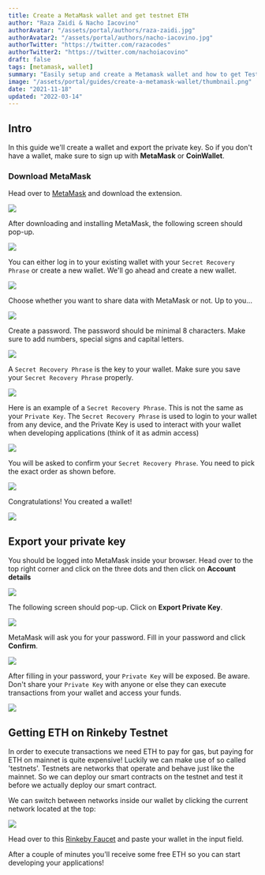 ```yaml
---
title: Create a MetaMask wallet and get testnet ETH
author: "Raza Zaidi & Nacho Iacovino"
authorAvatar: "/assets/portal/authors/raza-zaidi.jpg"
authorAvatar2: "/assets/portal/authors/nacho-iacovino.jpg"
authorTwitter: "https://twitter.com/razacodes"
authorTwitter2: "https://twitter.com/nachoiacovino"
draft: false
tags: [metamask, wallet]
summary: "Easily setup and create a Metamask wallet and how to get Testnet ETH on Rinkeby"
image: "/assets/portal/guides/create-a-metamask-wallet/thumbnail.png"
date: "2021-11-18"
updated: "2022-03-14"
---
```


## Intro

In this guide we'll create a wallet and export the private key. So if you don't have a wallet, make sure to sign up with **MetaMask** or **CoinWallet**.

### Download MetaMask

Head over to [MetaMask](https://metamask.io/download.html) and download the extension.

![](/assets/portal/guides/create-a-metamask-wallet/Untitled.png)

After downloading and installing MetaMask, the following screen should pop-up.

![](/assets/portal/guides/create-a-metamask-wallet/Untitled%201.png)

You can either log in to your existing wallet with your `Secret Recovery Phrase` or create a new wallet. We'll go ahead and create a new wallet.

![](/assets/portal/guides/create-a-metamask-wallet/Untitled%202.png)

Choose whether you want to share data with MetaMask or not. Up to you...

![](/assets/portal/guides/create-a-metamask-wallet/Untitled%203.png)

Create a password. The password should be minimal 8 characters. Make sure to add numbers, special signs and capital letters.

![](/assets/portal/guides/create-a-metamask-wallet/Untitled%204.png)

A `Secret Recovery Phrase` is the key to your wallet. Make sure you save your `Secret Recovery Phrase` properly.

![](/assets/portal/guides/create-a-metamask-wallet/Untitled%205.png)

Here is an example of a `Secret Recovery Phrase`. This is not the same as your `Private Key`. The `Secret Recovery Phrase` is used to login to your wallet from any device, and the Private Key is used to interact with your wallet when developing applications (think of it as admin access)

![](/assets/portal/guides/create-a-metamask-wallet/Untitled%206.png)

You will be asked to confirm your `Secret Recovery Phrase`. You need to pick the exact order as shown before.

![](/assets/portal/guides/create-a-metamask-wallet/Untitled%207.png)

Congratulations! You created a wallet!

![](/assets/portal/guides/create-a-metamask-wallet/Untitled%208.png)

## Export your private key

You should be logged into MetaMask inside your browser. Head over to the top right corner and click on the three dots and then click on **Account details**

![](/assets/portal/guides/create-a-metamask-wallet/Untitled%209.png)

The following screen should pop-up. Click on **Export Private Key**.

![](/assets/portal/guides/create-a-metamask-wallet/Untitled%2010.png)

MetaMask will ask you for your password. Fill in your password and click **Confirm**.

![](/assets/portal/guides/create-a-metamask-wallet/Untitled%2011.png)

After filling in your password, your `Private Key` will be exposed. Be aware. Don't share your `Private Key` with anyone or else they can execute transactions from your wallet and access your funds.

![](/assets/portal/guides/create-a-metamask-wallet/Untitled%2012.png)

## Getting ETH on Rinkeby Testnet

In order to execute transactions we need ETH to pay for gas, but paying for ETH on mainnet is quite expensive! Luckily we can make use of so called 'testnets'. Testnets are networks that operate and behave just like the mainnet. So we can deploy our smart contracts on the testnet and test it before we actually deploy our smart contract.

We can switch between networks inside our wallet by clicking the current network located at the top:

![](/assets/portal/guides/create-a-metamask-wallet/Untitled%2013.png)

Head over to this [Rinkeby Faucet](https://faucets.chain.link/rinkeby) and paste your wallet in the input field.

After a couple of minutes you'll receive some free ETH so you can start developing your applications!
